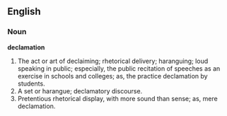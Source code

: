 ==English==

===Noun===

'''declamation'''

#The act or art of declaiming; rhetorical delivery; haranguing; loud speaking in public; especially, the public recitation of speeches as an exercise in schools and colleges; as, the practice declamation by students.
#A set or harangue; declamatory discourse.
#Pretentious rhetorical display, with more sound than sense; as, mere declamation.